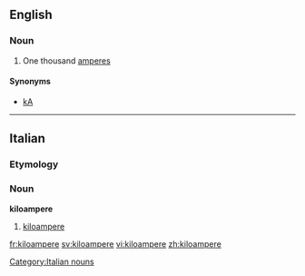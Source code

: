 ==English==

===Noun===
{{en-noun}}

# One thousand [[ampere]]s

====Synonyms====
*[[kA]]

----
==Italian==

===Etymology===
{{prefix|kilo|ampere|lang=it}}

===Noun===
'''kiloampere''' {{m|inv}}

# [[#English|kiloampere]]

[[Category:Italian nouns]]

[[fr:kiloampere]]
[[sv:kiloampere]]
[[vi:kiloampere]]
[[zh:kiloampere]]